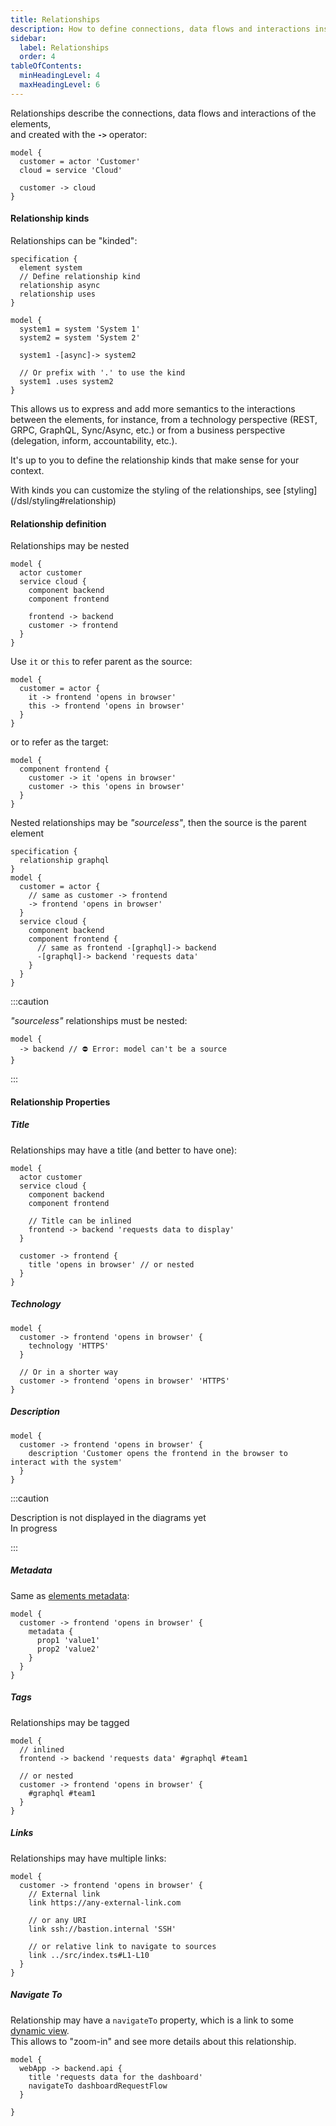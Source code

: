 ```yaml
---
title: Relationships
description: How to define connections, data flows and interactions inside your architecture with LikeC4
sidebar: 
  label: Relationships
  order: 4
tableOfContents:
  minHeadingLevel: 4
  maxHeadingLevel: 6
---
```



Relationships describe the connections, data flows and interactions of the elements,  
and created with the **`->`** operator:

```likec4
model {
  customer = actor 'Customer'
  cloud = service 'Cloud'

  customer -> cloud
}
```

#### Relationship kinds

Relationships can be "kinded":

```likec4
specification {
  element system
  // Define relationship kind
  relationship async
  relationship uses
}

model {
  system1 = system 'System 1'
  system2 = system 'System 2'

  system1 -[async]-> system2

  // Or prefix with '.' to use the kind
  system1 .uses system2
}
```

This allows us to express and add more semantics to the interactions between the elements,
for instance, from a technology perspective (REST, GRPC, GraphQL, Sync/Async, etc.)
or from a business perspective (delegation, inform, accountability, etc.).

It's up to you to define the relationship kinds that make sense for your context.

<Aside type='tip'>
  With kinds you can customize the styling of the relationships, see [styling](/dsl/styling#relationship)
</Aside>

#### Relationship definition

Relationships may be nested

```likec4
model {
  actor customer
  service cloud {
    component backend
    component frontend

    frontend -> backend
    customer -> frontend
  }
}
```

Use `it` or `this` to refer parent as the source:

```likec4
model {
  customer = actor {
    it -> frontend 'opens in browser'
    this -> frontend 'opens in browser'
  }
}
```

or to refer as the target:

```likec4
model {
  component frontend {
    customer -> it 'opens in browser'
    customer -> this 'opens in browser'
  }
}
```

Nested relationships may be _"sourceless"_, then the source is the parent element

```likec4
specification {
  relationship graphql
}
model {
  customer = actor {
    // same as customer -> frontend
    -> frontend 'opens in browser' 
  }
  service cloud {
    component backend
    component frontend {
      // same as frontend -[graphql]-> backend
      -[graphql]-> backend 'requests data'  
    }
  }
}
```

:::caution

_"sourceless"_ relationships must be nested:

```likec4
model {  
  -> backend // ⛔️ Error: model can't be a source
}
```
:::

#### Relationship Properties

##### Title

Relationships may have a title (and better to have one):

```likec4 {7-8, 12}
model {
  actor customer
  service cloud {
    component backend
    component frontend

    // Title can be inlined
    frontend -> backend 'requests data to display'
  }

  customer -> frontend {
    title 'opens in browser' // or nested
  }
}
```

##### Technology

```likec4
model {
  customer -> frontend 'opens in browser' {
    technology 'HTTPS'
  }

  // Or in a shorter way
  customer -> frontend 'opens in browser' 'HTTPS'
}
```

##### Description

```likec4
model {
  customer -> frontend 'opens in browser' {
    description 'Customer opens the frontend in the browser to interact with the system'
  }
}
```

:::caution

Description is not displayed in the diagrams yet  
In progress

:::

##### Metadata

Same as [elements metadata](/dsl/model/#element-metadata):

```likec4
model {
  customer -> frontend 'opens in browser' {
    metadata {
      prop1 'value1'
      prop2 'value2'
    }
  }
}
```

##### Tags

Relationships may be tagged

```likec4
model {
  // inlined
  frontend -> backend 'requests data' #graphql #team1

  // or nested
  customer -> frontend 'opens in browser' {
    #graphql #team1 
  }
}
```

##### Links

Relationships may have multiple links:

```likec4 copy
model {
  customer -> frontend 'opens in browser' {
    // External link
    link https://any-external-link.com

    // or any URI
    link ssh://bastion.internal 'SSH'

    // or relative link to navigate to sources
    link ../src/index.ts#L1-L10
  }
}
```


##### Navigate To

Relationship may have a `navigateTo` property, which is a link to some [dynamic view](/dsl/dynamic-views).  
This allows to "zoom-in" and see more details about this relationship.

```likec4 copy
model {
  webApp -> backend.api {
    title 'requests data for the dashboard'
    navigateTo dashboardRequestFlow
  }
  
}
```
